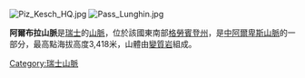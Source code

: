 [[Image:Piz_Kesch_HQ.jpg|right]]
[[Image:Pass_Lunghin.jpg|thumb]]

'''阿爾布拉山脈'''是[[瑞士|瑞士]]的[[山脈|山脈]]，位於該國東南部[[格勞賓登州|格勞賓登州]]，是[[中阿爾卑斯山脈|中阿爾卑斯山脈]]的一部分，最高點海拔高度3,418米，山體由[[變質岩|變質岩]]組成。

{{Authority control}}
{{Switzerland-geo-stub}}
[[Category:瑞士山脈|Category:瑞士山脈]]